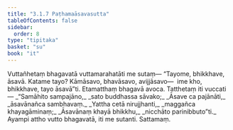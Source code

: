 ```yaml
---
title: "3.1.7 Paṭhamaāsavasutta"
tableOfContents: false
sidebar:
  order: 8
type: "tipitaka"
basket: "su"
book: "it"
---
```



<DynamicBreadcrumb />

<Division number="56" book="it">

<Paragraph number="362" book="it">
Vuttañhetaṃ bhagavatā vuttamarahatāti me sutaṃ—
</Paragraph>

<Paragraph number="363" book="it">
“Tayome, bhikkhave, āsavā. Katame tayo? Kāmāsavo, bhavāsavo, avijjāsavo—  ime kho, bhikkhave, tayo āsavā”ti. Etamatthaṃ bhagavā avoca. Tatthetaṃ iti vuccati—
</Paragraph>

<Paragraph number="364" type="verses" book="it">
_“Samāhito sampajāno,_  
_sato buddhassa sāvako;_  
_Āsave ca pajānāti,_  
_āsavānañca sambhavaṃ._  

</Paragraph>

<Paragraph number="365" type="verses" book="it">
_Yattha cetā nirujjhanti,_  
_maggañca khayagāminaṃ;_  
_Āsavānaṃ khayā bhikkhu,_  
_nicchāto parinibbuto”ti._  

</Paragraph>

<Paragraph number="366" book="it">
Ayampi attho vutto bhagavatā, iti me sutanti.

</Paragraph>
</Division>

<Paragraph number="367" type="center" book="it">
Sattamaṃ.
</Paragraph>